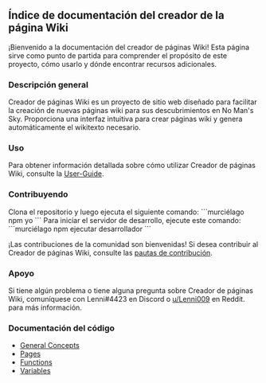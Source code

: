 ==Índice de documentación del creador de la página Wiki==
¡Bienvenido a la documentación del creador de páginas Wiki! Esta página sirve como punto de partida para comprender el propósito de este proyecto, cómo usarlo y dónde encontrar recursos adicionales.

===Descripción general===
Creador de páginas Wiki es un proyecto de sitio web diseñado para facilitar la creación de nuevas páginas wiki para sus descubrimientos en No Man's Sky. Proporciona una interfaz intuitiva para crear páginas wiki y genera automáticamente el wikitexto necesario.

===Uso===
Para obtener información detallada sobre cómo utilizar Creador de páginas Wiki, consulte la [[User-Guide]].

===Contribuyendo===
Clona el repositorio y luego ejecuta el siguiente comando:
```murciélago
npm yo
```
Para iniciar el servidor de desarrollo, ejecute este comando:
```murciélago
npm ejecutar desarrollador
```

¡Las contribuciones de la comunidad son bienvenidas! Si desea contribuir al Creador de páginas Wiki, consulte las [https://github.com/example/WikiPageCreator/blob/main/CONTRIBUTING.md pautas de contribución].

===Apoyo===
Si tiene algún problema o tiene alguna pregunta sobre Creador de páginas Wiki, comuníquese con Lenni#4423 en Discord o [https://www.reddit.com/user/Lenni009 u/Lenni009] en Reddit. para más información.

===Documentación del código===
* [[General Concepts]]
* [[Pages]]
* [[Functions]]
* [[Variables]]